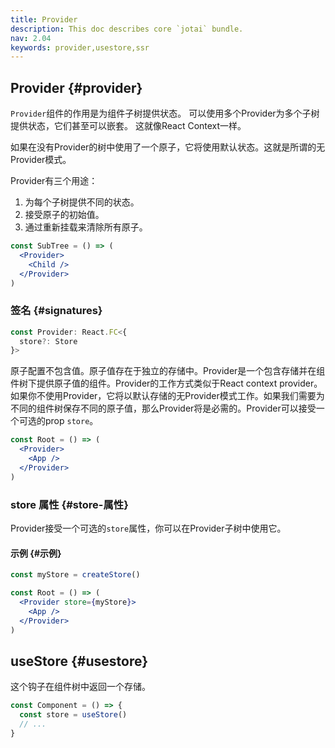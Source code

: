 ```yaml
---
title: Provider
description: This doc describes core `jotai` bundle.
nav: 2.04
keywords: provider,usestore,ssr
---
```


## Provider {#provider}

`Provider`组件的作用是为组件子树提供状态。
可以使用多个Provider为多个子树提供状态，它们甚至可以嵌套。
这就像React Context一样。

如果在没有Provider的树中使用了一个原子，它将使用默认状态。这就是所谓的无Provider模式。

Provider有三个用途：

1. 为每个子树提供不同的状态。
2. 接受原子的初始值。
3. 通过重新挂载来清除所有原子。

```jsx
const SubTree = () => (
  <Provider>
    <Child />
  </Provider>
)
```

### 签名 {#signatures}

```ts
const Provider: React.FC<{
  store?: Store
}>
```

原子配置不包含值。原子值存在于独立的存储中。Provider是一个包含存储并在组件树下提供原子值的组件。Provider的工作方式类似于React context provider。如果你不使用Provider，它将以默认存储的无Provider模式工作。如果我们需要为不同的组件树保存不同的原子值，那么Provider将是必需的。Provider可以接受一个可选的prop `store`。

```jsx
const Root = () => (
  <Provider>
    <App />
  </Provider>
)
```

### store 属性 {#store-属性}

Provider接受一个可选的`store`属性，你可以在Provider子树中使用它。

#### 示例 {#示例}

```jsx
const myStore = createStore()

const Root = () => (
  <Provider store={myStore}>
    <App />
  </Provider>
)
```

## useStore {#usestore}

这个钩子在组件树中返回一个存储。

```jsx
const Component = () => {
  const store = useStore()
  // ...
}
```
